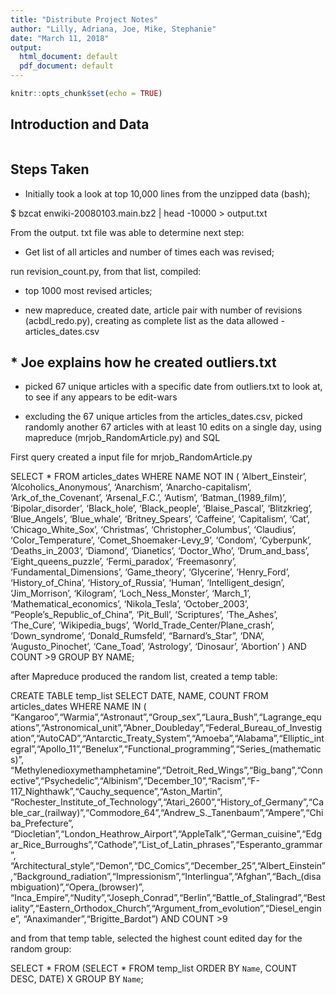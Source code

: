 ```yaml
---
title: "Distribute Project Notes"
author: "Lilly, Adriana, Joe, Mike, Stephanie"
date: "March 11, 2018"
output:
  html_document: default
  pdf_document: default
---
```


```r
knitr::opts_chunk$set(echo = TRUE)
```

## Introduction and Data

```r

```

## Steps Taken

* Initially took a look at top 10,000 lines from the unzipped data (bash);

$ bzcat enwiki-20080103.main.bz2 | head -10000 > output.txt

From the output. txt file was able to determine next step:

* Get list of all articles and number of times each was revised;

run revision_count.py, from that list, compiled:

* top 1000 most revised articles;

* new mapreduce, created date, article pair with number of revisions (acbdl_redo.py), creating as complete list as the data allowed - articles_dates.csv

## * Joe explains how he created outliers.txt

* picked 67 unique articles with a specific date from outliers.txt to look at, to see if any appears to be edit-wars

* excluding the 67 unique articles from the articles_dates.csv, picked randomly another 67 articles with at least 10 edits on a single day, using mapreduce (mrjob_RandomArticle.py) and SQL 

First query created a input file for mrjob_RandomArticle.py

SELECT * FROM articles_dates
WHERE NAME NOT IN (
'Albert_Einsteir',
'Alcoholics_Anonymous',
'Anarchism',
'Anarcho-capitalism',
'Ark_of_the_Covenant',
'Arsenal_F.C.',
'Autism',
'Batman_(1989_film)',
'Bipolar_disorder',
'Black_hole',
'Black_people',
'Blaise_Pascal',
'Blitzkrieg',
'Blue_Angels',
'Blue_whale',
'Britney_Spears',
'Caffeine',
'Capitalism',
'Cat',
'Chicago_White_Sox',
'Christmas',
'Christopher_Columbus',
'Claudius',
'Color_Temperature',
'Comet_Shoemaker-Levy_9',
'Condom',
'Cyberpunk',
'Deaths_in_2003',
'Diamond',
'Dianetics',
'Doctor_Who',
'Drum_and_bass',
'Eight_queens_puzzle',
'Fermi_paradox',
'Freemasonry',
'Fundamental_Dimensions',
'Game_theory',
'Glycerine',
'Henry_Ford',
'History_of_China',
'History_of_Russia',
'Human',
'Intelligent_design',
'Jim_Morrison',
'Kilogram',
'Loch_Ness_Monster',
'March_1',
'Mathematical_economics',
'Nikola_Tesla',
'October_2003',
"People's_Republic_of_China",
'Pit_Bull',
'Scriptures',
'The_Ashes',
'The_Cure',
'Wikipedia_bugs',
'World_Trade_Center/Plane_crash',
'Down_syndrome',
'Donald_Rumsfeld',
"Barnard's_Star",
'DNA',
'Augusto_Pinochet',
'Cane_Toad',
'Astrology',
'Dinosaur',
'Abortion'
) AND COUNT >9
GROUP BY NAME;

after Mapreduce produced the random list, created a temp table:

CREATE TABLE temp_list
SELECT DATE, NAME, COUNT FROM articles_dates
WHERE NAME IN 
(
"Kangaroo","Warmia","Astronaut","Group_sex","Laura_Bush","Lagrange_equations","Astronomical_unit","Abner_Doubleday","Federal_Bureau_of_Investigation","AutoCAD","Antarctic_Treaty_System","Amoeba","Alabama","Elliptic_integral","Apollo_11","Benelux","Functional_programming","Series_(mathematics)",
"Methylenedioxymethamphetamine","Detroit_Red_Wings","Big_bang","Connective","Psychedelic","Albinism","December_10","Racism","F-117_Nighthawk","Cauchy_sequence","Aston_Martin",
"Rochester_Institute_of_Technology","Atari_2600","History_of_Germany","Cable_car_(railway)","Commodore_64","Andrew_S._Tanenbaum","Ampere","Chiba_Prefecture",
"Diocletian","London_Heathrow_Airport","AppleTalk","German_cuisine","Edgar_Rice_Burroughs","Cathode","List_of_Latin_phrases","Esperanto_grammar",
"Architectural_style","Demon","DC_Comics","December_25","Albert_Einstein","Background_radiation","Impressionism","Interlingua","Afghan","Bach_(disambiguation)","Opera_(browser)",
"Inca_Empire","Nudity","Joseph_Conrad","Berlin","Battle_of_Stalingrad","Bestiality","Eastern_Orthodox_Church","Argument_from_evolution","Diesel_engine",
"Anaximander","Brigitte_Bardot")  AND COUNT >9

and from that temp table, selected the highest count edited day for the random group:

SELECT * 
FROM (SELECT * FROM temp_list ORDER BY `Name`, COUNT DESC, DATE) X
GROUP BY `Name`;
```r

```



